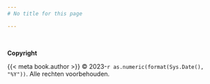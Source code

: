 ```yaml
---
# No title for this page

---
```

 

**Copyright**

{{< meta book.author >}} © 2023-`r as.numeric(format(Sys.Date(), "%Y"))`. Alle rechten voorbehouden. 
